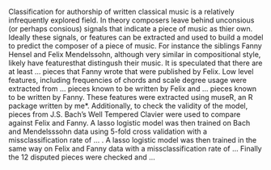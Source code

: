 

Classification for authorship of written classical music is a relatively infrequently explored field. In theory composers leave behind unconsious (or perhaps consious) signals that indicate a piece of music as thier own. Ideally these signals, or features can be extracted and used to build a model to predict the composer of a piece of music. For instance the siblings Fanny Hensel and Felix Mendelssohn, although very similar in compositional style, likely have featuresthat distingush their music. It is speculated that there are at least ... pieces that Fanny wrote that were published by Felix. Low level features, including frequencies of chords and scale degree usage were extracted from ... pieces known to be written by Felix and ... pieces known to be written by Fanny. These features were extracted using museR, an R package written by me*. Additionally, to check the validity of the model, pieces from J.S. Bach's Well Tempered Clavier were used to compare against Felix and Fanny. A lasso logistic model was then trained on Bach and Mendelsssohn data using 5-fold cross validation with a missclassification rate of ... . A lasso logistic model was then trained in the same way on Felix and Fanny data with a missclassification rate of ... Finally the 12 disputed pieces were checked and ... 


